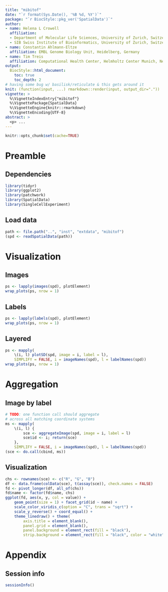 ```yaml
---
title: "mibitof"
date: "`r format(Sys.Date(), '%B %d, %Y')`"
package: "`r BiocStyle::pkg_ver('SpatialData')`"
author:
- name: Helena L Crowell
  affiliation:
  - Department of Molecular Life Sciences, University of Zurich, Switzerland
  - SIB Swiss Institute of Bioinformatics, University of Zurich, Switzerland
- name: Constantin Ahlmann-Eltze
  affiliation: EMBL Genome Biology Unit, Heidelberg, Germany
- name: Tim Treis
  affiliation: Computational Health Center, Helmholtz Center Munich, Neuherberg, Germany
output: 
  BiocStyle::html_document:
    toc: true
    toc_depth: 2
# having some bug w/ basilisk/reticulate & this gets around it
knit: (function(input, ...) rmarkdown::render(input, output_dir=".")) 
vignette: >
  %\VignetteIndexEntry{"mibitof"}
  %\VignettePackage{SpatialData}
  %\VignetteEngine{knitr::rmarkdown}
  %\VignetteEncoding{UTF-8}
abstract: > 
  <p> ...
---
```


```r
knitr::opts_chunk$set(cache=TRUE)
```

# Preamble

## Dependencies

```r
library(tidyr)
library(ggplot2)
library(patchwork)
library(SpatialData)
library(SingleCellExperiment)
```

## Load data

```r
path <- file.path("..", "inst", "extdata", "mibitof")
(spd <- readSpatialData(path))
```

# Visualization

## Images

```r
ps <- lapply(images(spd), plotElement)
wrap_plots(ps, nrow = 1)
```

## Labels

```r
ps <- lapply(labels(spd), plotElement)
wrap_plots(ps, nrow = 1)
```

## Layered

```r
ps <- mapply(
    \(i, l) plotSD(spd, image = i, label = l),
    SIMPLIFY = FALSE, i = imageNames(spd), l = labelNames(spd))
wrap_plots(ps, nrow = 1)
```

# Aggregation

## Image by label

```r
# TODO: one function call should aggregate
# across all matching coordinate systems
ms <- mapply(
    \(i, l) {
        sce <- aggregateImage(spd, image = i, label = l)
        sce$id <- i; return(sce)
    },
    SIMPLIFY = FALSE, i = imageNames(spd), l = labelNames(spd))
(sce <- do.call(cbind, ms))
```

## Visualization

```r
chs <- rownames(sce) <- c("R", "G", "B")
df <- data.frame(colData(sce), t(assay(sce)), check.names = FALSE)
fd <- pivot_longer(df, all_of(chs))
fd$name <- factor(fd$name, chs)
ggplot(fd, aes(x, y, col = value)) +
    geom_point(size = 1) + facet_grid(id ~ name) +
    scale_color_viridis_c(option = "C", trans = "sqrt") +
    scale_y_reverse() + coord_equal() + 
    theme_linedraw() + theme(
        axis.title = element_blank(),
        panel.grid = element_blank(),
        panel.background = element_rect(fill = "black"),
        strip.background = element_rect(fill = "black", color = "white"))
```

# Appendix

## Session info

```r
sessionInfo()
```
